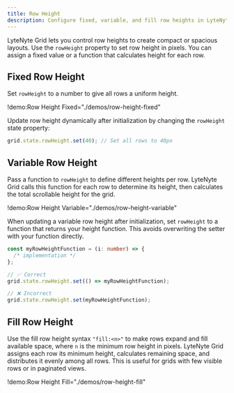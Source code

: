 ```yaml
---
title: Row Height
description: Configure fixed, variable, and fill row heights in LyteNyte Grid for flexible layouts.
---
```


LyteNyte Grid lets you control row heights to create compact or spacious layouts. Use the
`rowHeight` property to set row height in pixels. You can assign a fixed value or a function that
calculates height for each row.

## Fixed Row Height

Set `rowHeight` to a number to give all rows a uniform height.

!demo:Row Height Fixed="./demos/row-height-fixed"

Update row height dynamically after initialization by changing the `rowHeight` state property:

```ts
grid.state.rowHeight.set(40); // Set all rows to 40px
```

## Variable Row Height

Pass a function to `rowHeight` to define different heights per row. LyteNyte Grid calls this
function for each row to determine its height, then calculates the total scrollable height for the
grid.

!demo:Row Height Variable="./demos/row-height-variable"

When updating a variable row height after initialization, set `rowHeight` to a function that returns
your height function. This avoids overwriting the setter with your function directly.

```ts
const myRowHeightFunction = (i: number) => {
  /* implementation */
};

// ✅ Correct
grid.state.rowHeight.set(() => myRowHeightFunction);

// ❌ Incorrect
grid.state.rowHeight.set(myRowHeightFunction);
```

## Fill Row Height

Use the fill row height syntax `"fill:<n>"` to make rows expand and fill available space, where `n`
is the minimum row height in pixels. LyteNyte Grid assigns each row its minimum height, calculates
remaining space, and distributes it evenly among all rows. This is useful for grids with few visible
rows or in paginated views.

!demo:Row Height Fill="./demos/row-height-fill"
